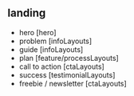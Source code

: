 
## landing

- hero [hero]
- problem [infoLayouts]
- guide [infoLayouts]
- plan [feature/processLayouts]
- call to action [ctaLayouts]
- success [testimonialLayouts]
- freebie / newsletter [ctaLayouts]

<Meta of={Story} />

<Controls of={Story.Default} />
<Canvas of={Story.Default} sourceState="shown" />
